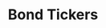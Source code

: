 ---
title: 'Bond Tickers'
openapi: '/api-reference/market-data/bonds/en/openapi.yaml GET /market-data/v1/bonds/tickers'
---